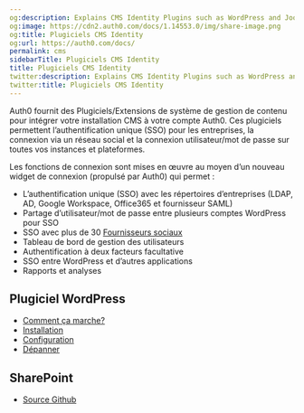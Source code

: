 ```yaml
---
og:description: Explains CMS Identity Plugins such as WordPress and Joomla
og:image: https://cdn2.auth0.com/docs/1.14553.0/img/share-image.png
og:title: Plugiciels CMS Identity
og:url: https://auth0.com/docs/
permalink: cms
sidebarTitle: Plugiciels CMS Identity
title: Plugiciels CMS Identity
twitter:description: Explains CMS Identity Plugins such as WordPress and Joomla
twitter:title: Plugiciels CMS Identity
---
```


Auth0 fournit des Plugiciels/Extensions de système de gestion de contenu pour intégrer votre installation CMS à votre compte Auth0. Ces plugiciels permettent l’authentification unique (SSO) pour les entreprises, la connexion via un réseau social et la connexion utilisateur/mot de passe sur toutes vos instances et plateformes.

Les fonctions de connexion sont mises en œuvre au moyen d’un nouveau widget de connexion (propulsé par Auth0) qui permet :

* L’authentification unique (SSO) avec les répertoires d’entreprises (LDAP, AD, Google Workspace, Office365 et fournisseur SAML)
* Partage d’utilisateur/mot de passe entre plusieurs comptes WordPress pour SSO
* SSO avec plus de 30 [Fournisseurs sociaux](/identityproviders)
* Tableau de bord de gestion des utilisateurs
* Authentification à deux facteurs facultative
* SSO entre WordPress et d’autres applications
* Rapports et analyses

## Plugiciel WordPress

* [Comment ça marche?](/cms/wordpress-plugin/integrate-with-wordpress)
* [Installation](/cms/wordpress-plugin/install-login-by-auth0)
* [Configuration](/cms/wordpress-plugin/configure-login-by-auth0)
* [Dépanner](/cms/wordpress-plugin/troubleshoot-login-by-auth0)

## SharePoint

* [Source Github](https://github.com/auth0/auth0-sharepoint)